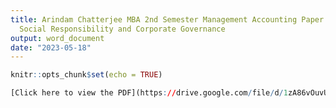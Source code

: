 ```yaml
---
title: Arindam Chatterjee MBA 2nd Semester Management Accounting Paper On Corporate
  Social Responsibility and Corporate Governance
output: word_document
date: "2023-05-18"
---
```


```r
knitr::opts_chunk$set(echo = TRUE)

[Click here to view the PDF](https://drive.google.com/file/d/1zA86vOuvUlzctyxFc9hJiJ5YwREs7Skr/view?usp=share_link)
```
